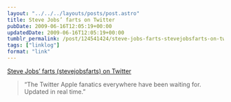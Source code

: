 ```yaml
---
layout: "../../../layouts/posts/post.astro"
title: Steve Jobs’ farts on Twitter
pubDate: 2009-06-16T12:05:19+00:00
updatedDate: 2009-06-16T12:05:19+00:00
tumblr_permalink: /post/124541424/steve-jobs-farts-stevejobsfarts-on-twitter
tags: ["linklog"]
format: "link"
---
```


[Steve Jobs&#8217; farts (stevejobsfarts) on Twitter][1]

> &ldquo;The Twitter Apple fanatics everywhere have been waiting for. Updated in real time.&rdquo;

[1]: http://twitter.com/stevejobsfarts/
